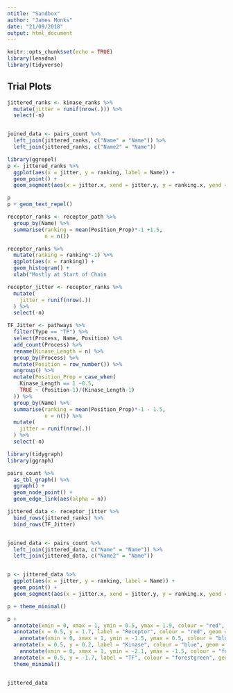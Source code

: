 ```yaml
---
ntitle: "Sandbox"
author: "James Monks"
date: "21/09/2018"
output: html_document
---
```


```r
knitr::opts_chunk$set(echo = TRUE)
library(lensdna)
library(tidyverse)
```



## Trial Plots

```r
jittered_ranks <- kinase_ranks %>% 
  mutate(jitter = runif(nrow(.))) %>% 
  select(-n)


joined_data <- pairs_count %>% 
  left_join(jittered_ranks, c("Name" = "Name")) %>% 
  left_join(jittered_ranks, c("Name2" = "Name"))

library(ggrepel)
p <- jittered_ranks %>% 
  ggplot(aes(x = jitter, y = ranking, label = Name)) + 
  geom_point() +
  geom_segment(aes(x = jitter.x, xend = jitter.y, y = ranking.x, yend = ranking.y, alpha = n), data = joined_data)

p 
p + geom_text_repel() 

```




```r
receptor_ranks <- receptor_path %>% 
  group_by(Name) %>% 
  summarise(ranking = mean(Position_Prop)*-1 +1.5, 
            n = n())

receptor_ranks %>% 
  mutate(ranking = ranking*-1) %>% 
  ggplot(aes(x = ranking)) + 
  geom_histogram() + 
  xlab("Mostly at Start of Chain                                                                                    Mostly at End of Chain")
```



```r
receptor_jitter <- receptor_ranks %>% 
  mutate(
    jitter = runif(nrow(.))
  ) %>% 
  select(-n)

TF_Jitter <- pathways %>% 
  filter(Type == "TF") %>% 
  select(Process, Name, Position) %>% 
  add_count(Process) %>% 
  rename(Kinase_Length = n) %>% 
  group_by(Process) %>% 
  mutate(Position = row_number()) %>%
  ungroup() %>% 
  mutate(Position_Prop = case_when(
    Kinase_Length == 1 ~0.5, 
    TRUE ~ (Position-1)/(Kinase_Length-1)
  )) %>% 
  group_by(Name) %>% 
  summarise(ranking = mean(Position_Prop)*-1 - 1.5, 
            n = n()) %>% 
  mutate(
    jitter = runif(nrow(.))
  ) %>% 
  select(-n)

```










```r
library(tidygraph)
library(ggraph)

pairs_count %>% 
  as_tbl_graph() %>% 
  ggraph() + 
  geom_node_point() + 
  geom_edge_link(aes(alpha = n))
```

```r

jittered_data <- receptor_jitter %>% 
  bind_rows(jittered_ranks) %>% 
  bind_rows(TF_Jitter)


joined_data <- pairs_count %>% 
  left_join(jittered_data, c("Name" = "Name")) %>% 
  left_join(jittered_data, c("Name2" = "Name"))


p <- jittered_data %>% 
  ggplot(aes(x = jitter, y = ranking, label = Name)) + 
  geom_point() +
  geom_segment(aes(x = jitter.x, xend = jitter.y, y = ranking.x, yend = ranking.y, alpha = n), data = joined_data)

p + theme_minimal()

p + 
  annotate(xmin = 0, xmax = 1, ymin = 0.5, ymax = 1.9, colour = "red", geom = "rect", fill = "red", alpha = 0.1) + 
  annotate(x = 0.5, y = 1.7, label = "Receptor", colour = "red", geom = "label") +
    annotate(xmin = 0, xmax = 1, ymin = -1.5, ymax = 0.5, colour = "blue", geom = "rect", fill = "blue", alpha = 0.1) + 
  annotate(x = 0.5, y = 0.2, label = "Kinase", colour = "blue", geom = "label") + 
    annotate(xmin = 0, xmax = 1, ymin = -2.1, ymax = -1.5, colour = "forestgreen", geom = "rect", fill = "forestgreen", alpha = 0.1) + 
  annotate(x = 0.5, y = -1.7, label = "TF", colour = "forestgreen", geom = "label") +
  theme_minimal()



```

```r
jittered_data
```

